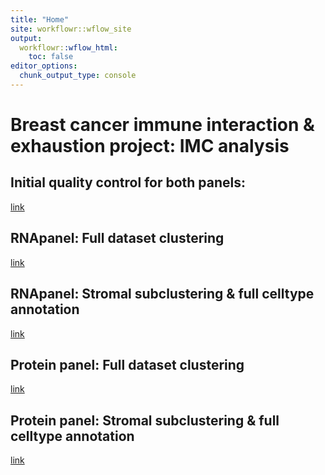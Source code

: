 ---
title: "Home"
site: workflowr::wflow_site
output:
  workflowr::wflow_html:
    toc: false
editor_options:
  chunk_output_type: console
---

# Breast cancer immune interaction & exhaustion project: IMC analysis


## Initial quality control for both panels: 
[link](01_quality_control.html)
  

## RNApanel: Full dataset clustering   
[link](02_RNApanel_clustering.html)  


## RNApanel: Stromal subclustering & full celltype annotation  
[link](03_RNApanel_StromalSubclustering.html)  


## Protein panel: Full dataset clustering     
[link](04_proteinPanel_clustering.html)  


## Protein panel: Stromal subclustering & full celltype annotation     
[link](05_proteinPanel_StromalSubclustering.html)  